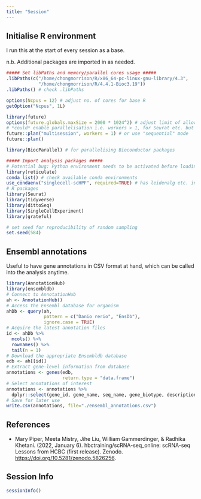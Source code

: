```yaml
---
title: "Session"
---
```


## Initialise R environment

I run this at the start of every session as a base.

n.b. Additional packages are imported in as needed.

``` r
##### Set libPaths and memory/parallel cores usage #####
.libPaths(c("/home/chongmorrison/R/x86_64-pc-linux-gnu-library/4.3",
            "/home/chongmorrison/R/4.4.1-Bioc3.19"))
.libPaths() # check .libPaths

options(Ncpus = 12) # adjust no. of cores for base R
getOption("Ncpus", 1L)

library(future)
options(future.globals.maxSize = 2000 * 1024^2) # adjust limit of allowable object size = 2G
# *could* enable parallelisation i.e. workers > 1, for Seurat etc. but breaks Python processes currently...
future::plan("multisession", workers = 1) # or use "sequential" mode
future::plan()

library(BiocParallel) # for parallelising Bioconductor packages

##### Import analysis packages #####
# Potential bug: Python environment needs to be activated before loading Seurat
library(reticulate)
conda_list() # check available conda environments
use_condaenv("singlecell-scHPF", required=TRUE) # has leidenalg etc. installed
# R packages
library(Seurat)
library(tidyverse)
library(dittoSeq)
library(SingleCellExperiment)
library(grateful)

# set seed for reproducibility of random sampling
set.seed(584)
```

## Ensembl annotations

Useful to have gene annotations in CSV format at hand, which can be called into the analysis anytime.

``` r
library(AnnotationHub)
library(ensembldb)
# Connect to AnnotationHub
ah <- AnnotationHub()
# Access the Ensembl database for organism
ahDb <- query(ah, 
              pattern = c("Danio rerio", "EnsDb"), 
              ignore.case = TRUE)
# Acquire the latest annotation files
id <- ahDb %>%
  mcols() %>%
  rownames() %>%
  tail(n = 1)
# Download the appropriate Ensembldb database
edb <- ah[[id]]
# Extract gene-level information from database
annotations <- genes(edb, 
                     return.type = "data.frame")
# Select annotations of interest
annotations <- annotations %>%
  dplyr::select(gene_id, gene_name, seq_name, gene_biotype, description)
# Save for later use
write.csv(annotations, file="./ensembl_annotations.csv")
```

## References

-   Mary Piper, Meeta Mistry, Jihe Liu, William Gammerdinger, & Radhika Khetani. (2022, January 6). hbctraining/scRNA-seq_online: scRNA-seq Lessons from HCBC (first release). Zenodo. <https://doi.org/10.5281/zenodo.5826256>.

## Session Info

```r
sessionInfo()
```
